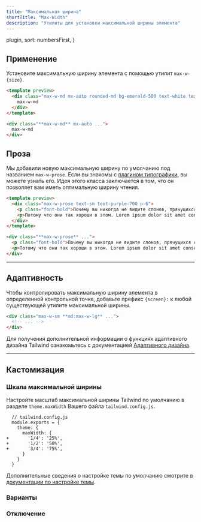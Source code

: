 ```yaml
---
title: "Максимальная ширина"
shortTitle: "Max-Width"
description: "Утилиты для установки максимальной ширины элемента"
---
```



  plugin,
  sort: numbersFirst,
}

## Применение

Установите максимальную ширину элемента с помощью утилит `max-w-{size}`.

```html emerald
<template preview>
  <div class="max-w-md mx-auto rounded-md bg-emerald-500 text-white text-2xl font-extrabold flex items-center justify-center py-3">
    max-w-md
  </div>
</template>

<div class="**max-w-md** mx-auto ...">
  max-w-md
</div>
```

## Проза

Мы добавили новую максимальную ширину по умолчанию под названием `max-w-prose`. Если вы знакомы с [плагином типографики](https://github.com/tailwindlabs/tailwindcss-typography), вы можете узнать его. Идея этого класса заключается в том, что он позволяет вам иметь оптимальную ширину чтения.

```html purple
<template preview>
  <div class="max-w-prose text-sm text-purple-700 p-6">
    <p class="font-bold">Почему вы никогда не видите слонов, прячущихся на деревьях?</p>
    <p>Потому что они так хороши в этом. Lorem ipsum dolor sit amet consectetur adipisicing elit. Quas cupiditate laboriosam fugiat.</p>
  </div>
</template>

<div class="**max-w-prose** ...">
  <p class="font-bold">Почему вы никогда не видите слонов, прячущихся на деревьях?</p>
  <p>Потому что они так хороши в этом. Lorem ipsum dolor sit amet consectetur adipisicing elit. Quas cupiditate laboriosam fugiat.</p>
</div>
```

---

## Адаптивность

Чтобы контролировать максимальную ширину элемента в определенной контрольной точке, добавьте префикс `{screen}:` к любой существующей утилите максимальной ширины.

```html
<div class="max-w-sm **md:max-w-lg** ...">
  <!-- ... -->
</div>
```

Для получения дополнительной информации о функциях адаптивного дизайна Tailwind ознакомьтесь с документацией [Адаптивного дизайна](/docs/responsive-design).

---

## Кастомизация

### Шкала максимальной ширины

Настройте масштаб максимальной ширины Tailwind по умолчанию в разделе `theme.maxWidth` Вашего файла `tailwind.config.js`.

```diff-js
  // tailwind.config.js
  module.exports = {
    theme: {
      maxWidth: {
+       '1/4': '25%',
+       '1/2': '50%',
+       '3/4': '75%',
      }
    }
  }
```

Дополнительные сведения о настройке темы по умолчанию смотрите в [документации по настройке темы](/docs/theme#customizing-the-default-theme).

### Варианты

<Variants plugin="maxWidth" name="max-width" />

### Отключение

<Disabling plugin="maxWidth" name="max-width" />
